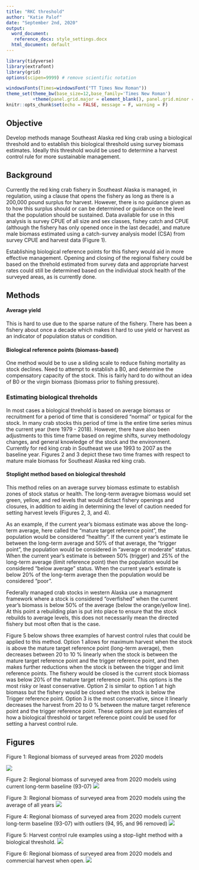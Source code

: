 ```yaml
---
title: "RKC threshold"
author: "Katie Palof"
date: "September 2nd, 2020"
output:
  word_document: 
   reference_docx: style_settings.docx
  html_document: default
---
```


```r
library(tidyverse)
library(extrafont)
library(grid)
options(scipen=9999) # remove scientific notation

windowsFonts(Times=windowsFont("TT Times New Roman"))
theme_set(theme_bw(base_size=12,base_family='Times New Roman')
          +theme(panel.grid.major = element_blank(), panel.grid.minor = element_blank()))
knitr::opts_chunk$set(echo = FALSE, message = F, warning = F)
```

## Objective
Develop methods manage Southeast Alaska red king crab using a biological threshold and to establish this biological threshold using survey biomass estimates.
Ideally this threshold would be used to determine a harvest control rule for more sustainable management.

## Background
Currently the red king crab fishery in Southeast Alaska is managed, in regulation, using a clause that opens the fishery as long as there is a 200,000 pound surplus for harvest.  However, there is no guidance given as to how this surplus should or can be determined or guidance on the level that the population should be sustained. 
Data available for use in this analysis is survey CPUE of all size and sex classes, fishey catch and CPUE (although the fishery has only opened once in the last decade), and mature male biomass estimated using a catch-survey analysis model (CSA) from survey CPUE and harvest data (Figure 1).  

Establishing biological reference points for this fishery would aid in more effective management. Opening and closing of the regional fishery could be based on the threhold estimated from survey data and appropriate harvest rates could still be determined based on the individual stock health of the surveyed areas, as is currently done.


## Methods

#### Average yield
This is hard to use due to the sparse nature of the fishery.  There has been a fishery about once a 
decade which makes it hard to use yield or harvest as an indicator of population status or condition.

#### Biological reference points (biomass-based)
One method would be to use a sliding scale to reduce fishing mortality as stock declines.
Need to attempt to establish a B0, and determine the compensatory capacity of the stock. This is fairly hard to do without an idea of B0 or the virgin biomass (biomass prior to fishing pressure).

### Estimating biological threholds
In most cases a biological threhold is based on average biomass or recruitment for a period of time that is considered "normal" or typical for the stock. In many crab stocks this period of time is the entire time series minus the current year (here 1979 - 2018). However, there have also been adjustments to this time frame based on regime shifts, survey methodology changes, and general knowledge of the stock and the environment. Currently for red king crab in Southeast we use 1993 to 2007 as the baseline year.  Figures 2 and 3 depict these two time frames with respect to mature male biomass for Southeast Alaska red king crab.

#### Stoplight method based on biological threshold
This method relies on an average survey biomass estimate to establish zones of stock status or health. The long-term averagve biomass would set green, yellow, and red levels that would dictact fishery openings and closures, in addition to aiding in determining the level of caution needed for setting harvest levels (Figures 2, 3, and 4). 

As an example, if the current year's biomass estimate was above the long-term average, here called the "mature target reference point", the population would be considered "healthy". If the current year's estimate lie between the long-term average and 50% of that average, the "trigger point", the population would be considered in "average or moderate" status. When the current year's estimate is between 50% (trigger) and 25% of the long-term average (limit reference point) then the population would be considered "below average" status. When the current year's estimate is below 20% of the long-term average then the population would be considered "poor". 

Federally managed crab stocks in western Alaska use a managment framework where a stock is considered "overfished" when the current year's biomass is below 50% of the average (below the orange/yellow line). At this point a rebuilding plan is put into place to ensure that the stock rebuilds to average levels, this does not necessarily mean the directed fishery but most often that is the case. 

Figure 5 below shows three examples of harvest control rules that could be applied to this method. Option 1 allows for maximum harvest when the stock is above the mature target reference point (long-term average), then decreases between 20 to 10 % linearly when the stock is between the mature target reference point and the trigger reference point, and then makes further reductions when the stock is between the trigger and limit reference points. The fishery would be closed is the current stock biomass was below 20% of the mature target reference point. This options is the most risky or least conservative. Option 2 is similar to option 1 at high biomass but the fishery would be closed when the stock is below the Trigger reference point. Option 3 is the most conservative, since it linearly decreases the harvest from 20 to 0 % between the mature target reference point and the trigger reference point. These options are just examples of how a biological threshold or target reference point could be used for setting a harvest control rule. 




\newpage

## Figures

Figure 1: Regional biomass of surveyed areas from 2020 models

![](../figures/2020/MRregional_biomass2_2020.png)


Figure 2: Regional biomass of surveyed area from 2020 models using current long-term baseline (93-07)
![](../figures/2020/regional_levels1_2020.png)




Figure 3: Regional biomass of surveyed area from 2020 models using the average of all years
![](../figures/2020/regional_levels2_2020.png)




Figure 4: Regional biomass of surveyed area from 2020 models current long-term baseline (93-07) with outliers (94, 95, and 96 removed)
![](../figures/2020/regional_levels3_2020.png)




Figure 5: Harvest control rule examples using a stop-light method with a biological threshold.
![](../figures/harvest_control_rule_options.png)


Figure 6: Regional biomass of surveyed area from 2020 models and commercial harvest when open.
![](../figures/2020/harvest_w_regional_levels1_2020.png)




